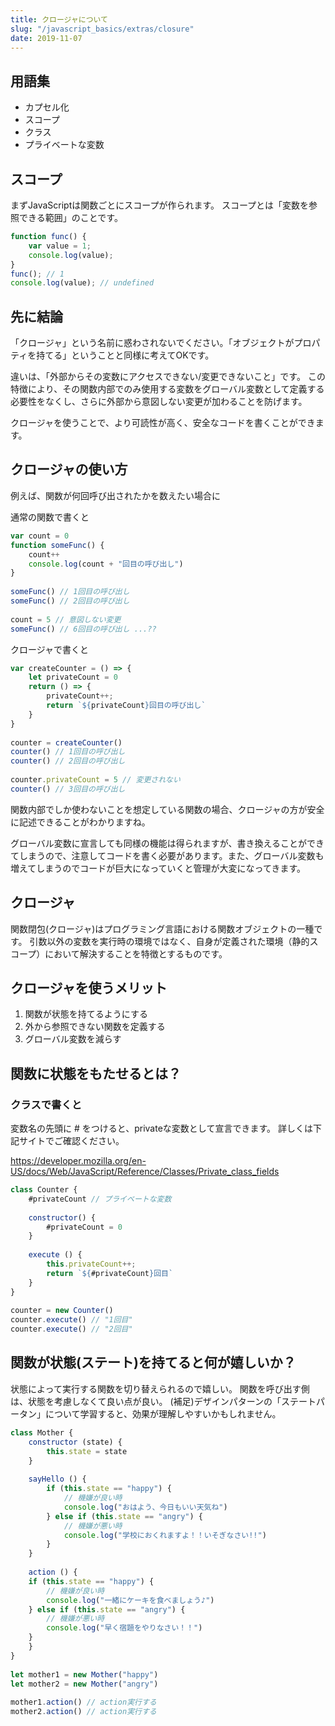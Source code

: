 ```yaml
---
title: クロージャについて
slug: "/javascript_basics/extras/closure"
date: 2019-11-07
---
```


## 用語集

- カプセル化
- スコープ
- クラス
- プライベートな変数

## スコープ

まずJavaScriptは関数ごとにスコープが作られます。
スコープとは「変数を参照できる範囲」のことです。

```js
function func() {
    var value = 1;
    console.log(value);
}
func(); // 1
console.log(value); // undefined
```

## 先に結論

「クロージャ」という名前に惑わされないでください。「オブジェクトがプロパティを持てる」ということと同様に考えてOKです。

違いは、「外部からその変数にアクセスできない/変更できないこと」です。
この特徴により、その関数内部でのみ使用する変数をグローバル変数として定義する必要性をなくし、さらに外部から意図しない変更が加わることを防げます。

クロージャを使うことで、より可読性が高く、安全なコードを書くことができます。

## クロージャの使い方

例えば、関数が何回呼び出されたかを数えたい場合に

通常の関数で書くと

```js
var count = 0
function someFunc() {
    count++
    console.log(count + "回目の呼び出し")
}
　
someFunc() // 1回目の呼び出し
someFunc() // 2回目の呼び出し
　
count = 5 // 意図しない変更
someFunc() // 6回目の呼び出し ...??
```

クロージャで書くと

```js
var createCounter = () => {
    let privateCount = 0
    return () => {
        privateCount++;
        return `${privateCount}回目の呼び出し`
    }
}
　
counter = createCounter()
counter() // 1回目の呼び出し
counter() // 2回目の呼び出し
　
counter.privateCount = 5 // 変更されない
counter() // 3回目の呼び出し
```

関数内部でしか使わないことを想定している関数の場合、クロージャの方が安全に記述できることがわかりますね。

グローバル変数に宣言しても同様の機能は得られますが、書き換えることができてしまうので、注意してコードを書く必要があります。また、グローバル変数も増えてしまうのでコードが巨大になっていくと管理が大変になってきます。

## クロージャ

関数閉包(クロージャ)はプログラミング言語における関数オブジェクトの一種です。 引数以外の変数を実行時の環境ではなく、自身が定義された環境（静的スコープ）において解決することを特徴とするものです。

## クロージャを使うメリット

1. 関数が状態を持てるようにする
2. 外から参照できない関数を定義する
3. グローバル変数を減らす


## 関数に状態をもたせるとは？

### クラスで書くと

変数名の先頭に # をつけると、privateな変数として宣言できます。
詳しくは下記サイトでご確認ください。

https://developer.mozilla.org/en-US/docs/Web/JavaScript/Reference/Classes/Private_class_fields

```js
class Counter {
    #privateCount // プライベートな変数
　
    constructor() {
        #privateCount = 0
    }
　
    execute () {
        this.privateCount++;
        return `${#privateCount}回目`
    }
}
　
counter = new Counter()
counter.execute() // "1回目"
counter.execute() // "2回目"
```

## 関数が状態(ステート)を持てると何が嬉しいか？

状態によって実行する関数を切り替えられるので嬉しい。
関数を呼び出す側は、状態を考慮しなくて良い点が良い。
(補足)デザインパターンの「ステートパータン」について学習すると、効果が理解しやすいかもしれません。

```js
class Mother {
    constructor (state) {
        this.state = state
    }
　
    sayHello () {
        if (this.state == "happy") {
            // 機嫌が良い時
            console.log("おはよう、今日もいい天気ね")
        } else if (this.state == "angry") {
            // 機嫌が悪い時
            console.log("学校におくれますよ！！いそぎなさい!!")
        }
    }
　
    action () {
    if (this.state == "happy") {
        // 機嫌が良い時
        console.log("一緒にケーキを食べましょう♪")
    } else if (this.state == "angry") {
        // 機嫌が悪い時
        console.log("早く宿題をやりなさい！！")
    }
    }
}
　
let mother1 = new Mother("happy")
let mother2 = new Mother("angry")
　
mother1.action() // action実行する
mother2.action() // action実行する
```
